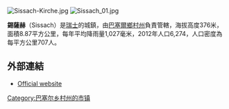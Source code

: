 [[Image:Sissach-Kirche.jpg|right]]
[[Image:Sissach_01.jpg|thumb]]

'''錫薩赫'''（Sissach）是[[瑞士|瑞士]]的城鎮，由[[巴塞爾鄉村州|巴塞爾鄉村州]]負責管轄，海拔高度376米，面積8.87平方公里，每年平均降雨量1,027毫米，2012年人口6,274，人口密度為每平方公里707人。

==外部連結==
* [http://www.sissach.ch Official website] {{Wayback|url=http://www.sissach.ch/ |date=20151110063153 }} {{de icon}}

{{Switzerland-geo-stub}}
[[Category:巴塞尔乡村州的市镇|Category:巴塞尔乡村州的市镇]]